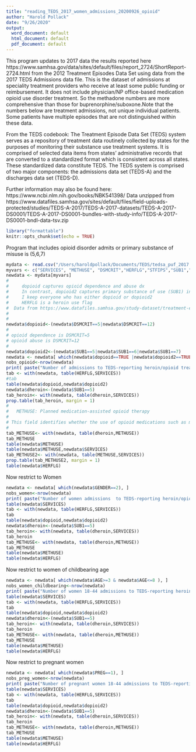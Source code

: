 ```yaml
---
title: "reading_TEDS_2017_women_admissions_20200926_opioid"
author: "Harold Pollack"
date: "9/26/2020"
output:
  word_document: default
  html_document: default
  pdf_document: default
---
```


This program updates to 2017 data the results reported here https://www.samhsa.gov/data/sites/default/files/report_2724/ShortReport-2724.html
from the 2012 Treatment Episodes Data Set using data from the 2017 TEDS Admissions data file. This is the dataset of admissions at speciality treatment providers who receive at least some public funding or reimbursement. It does not include physician/NP office-based medication opioid use disorder treatment. So the methadone numbers are more comprehensive than those for buprenorphine/suboxone.Note that the numbers below are treatment admissions, not unique individual patients. Some patients have multiple episodes that are not distinguished within these data.

From the TEDS codebook:
The Treatment Episode Data Set (TEDS) system serves as a repository of treatment data routinely collected by states for the purposes of monitoring their substance use treatment systems. It is comprised of selected data items from states’ administrative records that are converted to a standardized format which is consistent across all states. These standardized data constitute TEDS.
The TEDS system is comprised of two major components: the admissions data set (TEDS-A) and the discharges data set (TEDS-D). 

Further information may also be found here:
https://www.ncbi.nlm.nih.gov/books/NBK541398/
Data unzipped from https://www.datafiles.samhsa.gov/sites/default/files/field-uploads-protected/studies/TEDS-A-2017/TEDS-A-2017-datasets/TEDS-A-2017-DS0001/TEDS-A-2017-DS0001-bundles-with-study-info/TEDS-A-2017-DS0001-bndl-data-tsv.zip

```r
library("formattable")
knitr::opts_chunk$set(echo = TRUE)
```

Program that includes opioid disorder admits or primary substance of misuse is (5,6,7)

```r
mydata <- read.csv("/Users/haroldpollack/Documents/TEDS/tedsa_puf_2017.csv")
myvars <- c("SERVICES", "METHUSE", "DSMCRIT","HERFLG","STFIPS","SUB1","AGE","GENDER","PREG")
newdata <- mydata[myvars]
#
#     dopioid captures opioid dependence and abuse dx
#     In contrast, dopioid2 captures primary substance of use (SUB1) in the heroin/opioid space
#     I keep everyone who has either dopioid or dopioid2
#     HERFLG is a heroin use flag
#  Data from https://www.datafiles.samhsa.gov/study-dataset/treatment-episode-data-set-admissions-2017-teds-2017-ds0001-nid18474
#
#
newdata$dopioid<-(newdata$DSMCRIT==5|newdata$DSMCRIT==12)
#
# opioid dependence is DSMCRIT=5
# opioid abuse is DSMCRIT=12
#
newdata$dopioid2<-(newdata$SUB1==5|newdata$SUB1==6|newdata$SUB1==7)
newdata <- newdata[ which(newdata$dopioid==TRUE |newdata$dopioid2==TRUE ), ]
nobs_opioid<-nrow(newdata)
print( paste("Number of admissions to TEDS-reporting heroin/opioid treatment--inclusive definition: ", nobs_opioid)) 
tab <- with(newdata, table(HERFLG,SERVICES))
#tab
table(newdata$dopioid,newdata$dopioid2)
newdata$dheroin<-(newdata$SUB1==5)
tab_heroin<- with(newdata, table(dheroin,SERVICES))
prop.table(tab_heroin, margin = 1)
#
#   METHUSE: Planned medication-assisted opioid therapy
#
# This field identifies whether the use of opioid medications such as methadone, buprenorphine,
#
tab_METHUSE<- with(newdata, table(dheroin,METHUSE))
tab_METHUSE
table(newdata$METHUSE)
table(newdata$METHUSE,newdata$SERVICES)
tab_METHUSE2<- with(newdata, table(METHUSE,SERVICES))
prop.table(tab_METHUSE2, margin = 1)
table(newdata$HERFLG)
```

Now restrict to Women

```r
newdata <- newdata[ which(newdata$GENDER==2), ]
nobs_women<-nrow(newdata)
print( paste("Number of women admissions  to TEDS-reporting heroin/opioid treatment: ", nobs_women)) 
table(newdata$SERVICES)
tab <- with(newdata, table(HERFLG,SERVICES))
tab
table(newdata$dopioid,newdata$dopioid2)
newdata$dheroin<-(newdata$SUB1==5)
tab_heroin<- with(newdata, table(dheroin,SERVICES))
tab_heroin
tab_METHUSE<- with(newdata, table(dheroin,METHUSE))
tab_METHUSE
table(newdata$METHUSE)
table(newdata$HERFLG)

```

Now restrict to women of childbearing age

```r
newdata <- newdata[ which(newdata$AGE>=3 & newdata$AGE<=8 ), ]
nobs_women_childbearing<-nrow(newdata)
print( paste("Number of women 18-44 admissions to TEDS-reporting heroin/opioid treatment: ", nobs_women_childbearing)) 
table(newdata$SERVICES)
tab <- with(newdata, table(HERFLG,SERVICES))
tab
table(newdata$dopioid,newdata$dopioid2)
newdata$dheroin<-(newdata$SUB1==5)
tab_heroin<- with(newdata, table(dheroin,SERVICES))
tab_heroin
tab_METHUSE<- with(newdata, table(dheroin,METHUSE))
tab_METHUSE
table(newdata$METHUSE)
table(newdata$HERFLG)

```

Now restrict to pregnant women

```r
newdata <- newdata[ which(newdata$PREG==1), ]
nobs_preg_women<-nrow(newdata)
print( paste("Number of pregnant women 18-44 admissions to TEDS-reporting heroin/opioid treatment: ", nobs_preg_women)) 
table(newdata$SERVICES)
tab <- with(newdata, table(HERFLG,SERVICES))
tab
table(newdata$dopioid,newdata$dopioid2)
newdata$dheroin<-(newdata$SUB1==5)
tab_heroin<- with(newdata, table(dheroin,SERVICES))
tab_heroin
tab_METHUSE<- with(newdata, table(dheroin,METHUSE))
tab_METHUSE
table(newdata$METHUSE)
table(newdata$HERFLG)

```

